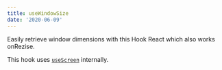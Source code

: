 ```yaml
---
title: useWindowSize
date: '2020-06-09'
---
```


Easily retrieve window dimensions with this Hook React which also works onRezise.

This hook uses [`useScreen`](/use-screen) internally.
